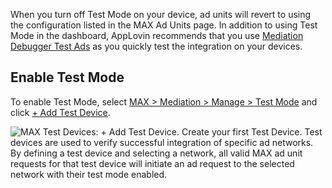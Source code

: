 When you turn off <UILabel>Test Mode</UILabel> on your device, ad units will revert to using the configuration listed in the MAX <UILabel>Ad Units</UILabel> page.
In addition to using Test Mode in the dashboard, AppLovin recommends that you use [Mediation Debugger Test Ads](mediation-debugger) as you quickly test the integration on your devices.

## Enable Test Mode

To enable Test Mode, select [<UILabel>MAX &gt; Mediation &gt; Manage &gt; Test Mode</UILabel>](https://dash.applovin.com/o/mediation/test_modes) and click [<UILabel>+&nbsp;Add Test Device</UILabel>](https://dash.applovin.com/o/mediation/test_modes/create/). 
  
![MAX Test Devices: + Add Test Device. Create your first Test Device. Test devices are used to verify successful integration of specific ad networks. By defining a test device and selecting a network, all valid MAX ad unit requests for that test device will initiate an ad request to the selected network with their test mode enabled.](/images/test-mode-01.png)
